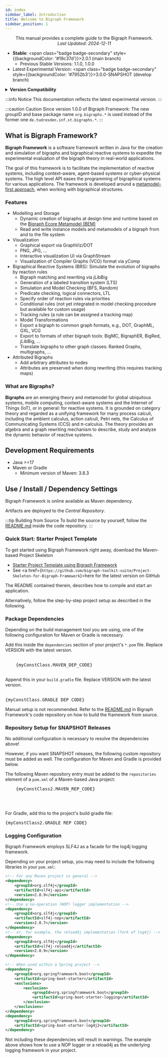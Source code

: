 ```yaml
---
id: index
sidebar_label: Introduction
title: Welcome to Bigraph Framework
sidebar_position: 1
---
```



<center>
    <p>
This manual provides a complete guide to the Bigraph Framework. <br/>
<i>Last Updated: 2024-12-11</i>
    </p>
</center>


- **Stable**: <span class="badge badge-secondary" style={{backgroundColor: '#19c37d'}}>2.0.1</span> (main branch)
    - Previous Stable Versions: 1.1.0, 1.0.0
- Latest Experimental Version: <span class="badge badge-secondary" style={{backgroundColor: '#7952b3'}}>3.0.0-SNAPSHOT</span> (develop branch)

<details style={{ background: 'transparent' }}>
    <summary><strong>Version Compatibility</strong></summary>

This table specifies the metamodel standards supported by the Bigraph Framework.
<table border="0">
        <tr>
            <th>Bigraph Framework</th>
            <th>Bigraph Ecore Metamodel</th>
        </tr>
        <tr>
            <td>1.0.0</td>
            <td>1.6.0</td>
        </tr>
        <tr>
            <td>1.1.0</td>
            <td>1.6.1</td>
        </tr>
        <tr>
            <td>2.0.1</td>
            <td>2.0.1, 1.6.1</td>
        </tr>
</table>

</details>

:::info Notice
This documentation reflects the latest experimental version.
:::

:::caution Caution
Since version 1.0.0 of Bigraph Framework: The new groupID and base package name `org.bigraphs.*` is used instead of the former one
`de.tudresden.inf.st.bigraphs.*`.
:::

## What is Bigraph Framework?

**Bigraph Framework** is a software framework
written in Java for the creation and simulation of bigraphs and bigraphical reactive systems
to expedite the experimental evaluation of the bigraph theory in real-world applications.

The goal of this framework is to facilitate the implementation of reactive systems, including context-aware, agent-based systems or cyber-physical systems.
The high level API eases the programming of bigraphical systems for various applications.
The framework is developed around a [metamodel-first approach](https://github.com/bigraph-toolkit-suite/bigraphs.bigraph-ecore-metamodel), when working with bigraphical structures.

### Features

- Modelling and Storage
    - Dynamic creation of bigraphs at design time and runtime based on the [Bigraph Ecore Metamodel (BEM)](https://github.com/bigraph-toolkit-suite/bigraphs.bigraph-ecore-metamodel)
    - Read and write instance models and metamodels of a bigraph from and to the file system
- Visualization
    - Graphical export via GraphViz/DOT
    - PNG, JPG, ...
    - Interactive visualization UI via GraphStream
    - Visualization of Compiler Graphs (VCG) format via yComp
- Bigraphical Reactive Systems (BRS): Simulate the evolution of bigraphs by reaction rules
    - Bigraph matching and rewriting via jLibBig
    - Generation of a labeled transition system (LTS)
    - Simulation and Model Checking (BFS, Random)
    - Predicate checking, logical connectors, LTL
    - Specify order of reaction rules via priorities
    - Conditional rules (not yet integrated in model checking procedure but available for custom usage)
    - Tracking rules (a rule can be assigned a tracking map)
    - Model Transformations
    - Export a bigraph to common graph formats, e.g., DOT, GraphML, GXL, VCG
    - Export to formats of other bigraph tools: BigMC, BigraphER, BigRed, jLibBig, ...
    - Translate bigraphs to other graph classes: Ranked Graphs, multigraphs, ...
- Attributed Bigraphs
    - Add arbitrary attributes to nodes
    - Attributes are preserved when doing rewriting (this requires tracking maps)

### What are Bigraphs?

**Bigraphs** are an emerging theory and metamodel for global ubiquitous systems,
mobile computing, context-aware systems and the Internet of Things (IoT), or in general: for reactive systems.
It is grounded on category theory and regarded as a unifying framework for many process calculi, including the ambient calculus, action calculi, Petri nets,
the Calculus of Communicating Systems (CCS) and π-calculus.
The theory provides an algebra and a graph rewriting mechanism to describe, study and analyze the dynamic behavior of reactive systems.

## Development Requirements

- Java >=17
- Maven or Gradle
    - Minimum version of Maven: 3.8.3


## Use / Install / Dependency Settings

Bigraph Framework is online available as Maven dependency.

Artifacts are deployed to the _Central Repository_.

:::tip Building from Source
To build the source by yourself, follow the [README.md](https://github.com/bigraph-toolkit-suite/bigraphs.bigraph-framework/blob/main/README.md) inside the code repository.
:::

### Quick Start: Starter Project Template

To get started using Bigraph Framework right away, download the Maven-based Project Skeleton

- [Starter Project Template using Bigraph Framework](https://www.bigraphs.org/products/bigraph-framework/download/Project-Skeleton-for-Bigraph-Framework.zip)
- See <a href={`https://github.com/bigraph-toolkit-suite/Project-Skeleton-for-Bigraph-Framework`}>here</a> for the latest version on GitHub

The README contained therein, describes how to compile and start an application.

Alternatively, follow the step-by-step project setup as described in the following.

### Package Dependencies

Depending on the build management tool you are using, one of the following
configuration for Maven or Gradle is necessary.


<Tabs>
  <TabItem value="maven" label="Maven" default>
    Add this inside the <code>dependencies</code> section of your project's <code>*.pom</code> file.
    Replace VERSION with the latest version.
      <br/>
      <br/>
    <pre>
    {myConstClass.MAVEN_DEP_CODE}
    </pre>
  </TabItem>
  <TabItem value="gradle" label="Gradle">
    Append this in your <code>build.gradle</code> file.
    Replace VERSION with the latest version.
      <br/>
      <br/>
    <pre>{myConstClass.GRADLE_DEP_CODE}</pre>
  </TabItem>
  <TabItem value="manually" label="Manually">
    Manual setup is not recommended.
    Refer to the <a href={"https://github.com/bigraph-toolkit-suite/bigraphs.bigraph-framework/blob/main/README.md"}>README.md</a> in Bigraph Framework's code repository on how to build the framework from source.
  </TabItem>
</Tabs>

### Repository Setup for SNAPSHOT Releases

No additional configuration is necessary to resolve the dependencies above!

However, if you want SNAPSHOT releases, the following custom repository must be added as well.
The configuration for Maven and Gradle is provided below.

<Tabs>
  <TabItem value="maven" label="Maven" default>
    The following Maven repository entry must be added to the <code>repositories</code> element of a <code>pom.xml</code> of a Maven-based Java project:
    <pre>
    {myConstClass2.MAVEN_REP_CODE}
    </pre>
    <br/>

[//]: # (Another option is to modify the <code>settings.xml</code>, usually found in <code>~/.m2/</code>.)

[//]: # (<pre>)

[//]: # ({myConstClass2.MAVEN_REP_CODE2})

[//]: # (</pre>)
  </TabItem>
  <TabItem value="gradle" label="Gradle">
    For Gradle, add this to the project's build gradle file:
    <pre>{myConstClass2.GRADLE_REP_CODE}</pre>
  </TabItem>
</Tabs>

### Logging Configuration

Bigraph Framework employs SLF4J as a facade for the log4j logging framework.

Depending on your project setup, you may need to include the following libraries in your `pom.xml`:

```xml
<!-- For any Maven project in general -->
<dependency>
    <groupId>org.slf4j</groupId>
    <artifactId>slf4j-api</artifactId>
    <version>2.0.9</version>
</dependency>
<!-- Use a no-operation (NOP) logger implementation -->
<dependency>
    <groupId>org.slf4j</groupId>
    <artifactId>slf4j-nop</artifactId>
    <version>2.0.7</version>
</dependency>
<!-- or, for example, the reload4j implementation (fork of log4j) -->
<dependency>
    <groupId>org.slf4j</groupId>
    <artifactId>slf4j-reload4j</artifactId>
    <version>2.0.9</version>
</dependency>

<!-- When used within a Spring project -->
<dependency>
    <groupId>org.springframework.boot</groupId>
    <artifactId>spring-boot-starter</artifactId>
    <exclusions>
        <exclusion>
            <groupId>org.springframework.boot</groupId>
            <artifactId>spring-boot-starter-logging</artifactId>
        </exclusion>
    </exclusions>
</dependency>
<dependency>
    <groupId>org.springframework.boot</groupId>
    <artifactId>spring-boot-starter-log4j2</artifactId>
</dependency>
```

Not including these dependencies will result in warnings.
The example above shows how to use a NOP logger or a reload4j as the underlying logging framework in your project.
